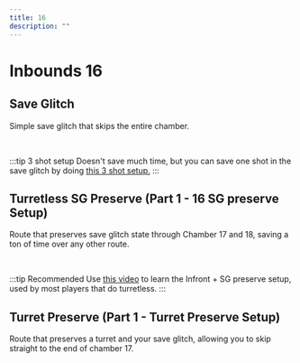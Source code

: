 ```yaml
---
title: 16
description: ""
---
```


# Inbounds 16


<Tabs queryString="tab" defaultValue="beginner" className="tabs tabs--block">
<TabItem value="beginner" label="Beginner" attributes={{className: "beginner"}}>

## Save Glitch 

Simple save glitch that skips the entire chamber.

<YouTube url="https://youtu.be/uBy5VJEzVGQ"/>
<br/>

:::tip 3 shot setup
Doesn't save much time, but you can save one shot in the save glitch by doing [this 3 shot setup.](https://youtu.be/U9CvD4VrJug)
:::

</TabItem>
<TabItem value="advanced" label="Advanced" attributes={{className: "advanced"}}>

## Turretless SG Preserve (Part 1 - 16 SG preserve Setup)

Route that preserves save glitch state through Chamber 17 and 18, saving a ton of time over any other route.

<YouTube url="https://www.youtube.com/watch?v=tqnpvtxUcIg"/>
<br/>

:::tip Recommended
Use [this video](https://youtu.be/W1eO5mmhyAQ?t=39) to learn the Infront + SG preserve setup, used by most players that do turretless.
:::

</TabItem>
<TabItem value="outdated" label="Outdated" attributes={{className: "outdated"}}>

## Turret Preserve (Part 1 - Turret Preserve Setup)

Route that preserves a turret and your save glitch, allowing you to skip straight to the end of chamber 17.

<YouTube url="https://youtu.be/3MNNizp_Cr4"/>

</TabItem>
</Tabs>
